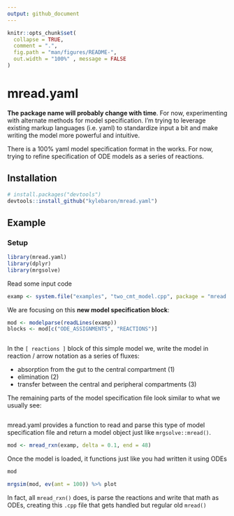 ```yaml
---
output: github_document
---
```


<!-- README.md is generated from README.Rmd. Please edit that file -->

```r
knitr::opts_chunk$set(
  collapse = TRUE,
  comment = ".",
  fig.path = "man/figures/README-",
  out.width = "100%" , message = FALSE
)
```

# mread.yaml

<!-- badges: start -->
<!-- badges: end -->

__The package name will probably change with time__.  For now, experimenting
with alternate methods for model specification.  I'm trying to leverage existing
markup languages (i.e. yaml) to standardize input a bit and make writing the
model more powerful and intuitive.

There is a 100% yaml model specification format in the works.  For now, trying
to refine specification of ODE models as a series of reactions.

## Installation

``` r
# install.packages("devtools")
devtools::install_github("kylebaron/mread.yaml")
```


## Example

### Setup


```r
library(mread.yaml)
library(dplyr)
library(mrgsolve)
```


Read some input code
```r
examp <- system.file("examples", "two_cmt_model.cpp", package = "mread.yaml")
```

We are focusing on this __new model specification block__:

```r
mod <- modelparse(readLines(examp))
blocks <- mod[c("ODE_ASSIGNMENTS", "REACTIONS")]
```


```r

```

In the `[ reactions ]` block of this simple model we, write the model in 
reaction / arrow notation as a series of fluxes:

- absorption from the gut to the central compartment (1)
- elimination (2)
- transfer between the central and peripheral compartments (3)

The remaining parts of the model specification file look similar to what we 
usually see:
```yaml
```

mread.yaml provides a function to read and parse this type of model specification
file and return a model object just like `mrgsolve::mread()`.

```r
mod <- mread_rxn(examp, delta = 0.1, end = 48)
```

Once the model is loaded, it functions just like you had written it using ODEs

```r
mod
```

```r
mrgsim(mod, ev(amt = 100)) %>% plot
```


In fact, all `mread_rxn()` does, is parse the reactions and write that math 
as ODEs, creating this `.cpp` file that gets handled but regular old `mread()`

```c

```
